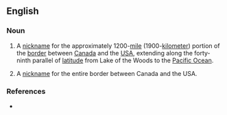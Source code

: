 ==English==
{{wikipedia|49th parallel north}}

===Noun===
{{en-noun|head=[[forty]]-[[ninth]] [[parallel]]|-}}

# {{context|Canada|US|lang=en}} A [[nickname]] for the approximately 1200-[[mile]] (1900-[[kilometer]]) portion of the [[border]] between [[Canada]] and the [[USA]], extending along the forty-ninth parallel of [[latitude]] from Lake of the Woods to the [[Pacific Ocean]].
# {{context|Canada|US|nonstandard|lang=en}} A [[nickname]] for the entire border between Canada and the USA.

===References===
* {{R:OneLook}}